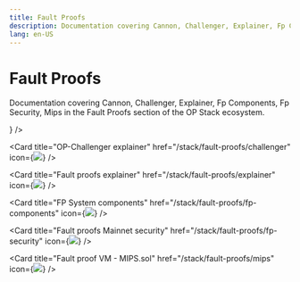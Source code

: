 ```yaml
---
title: Fault Proofs
description: Documentation covering Cannon, Challenger, Explainer, Fp Components, Fp Security, Mips in the Fault Proofs section of the OP Stack ecosystem.
lang: en-US
---
```



# Fault Proofs

Documentation covering Cannon, Challenger, Explainer, Fp Components, Fp Security, Mips in the Fault Proofs section of the OP Stack ecosystem.

<Cards>
  <Card title="Fault proof VM - Cannon" href="/stack/fault-proofs/cannon" icon={<img src="/img/icons/shapes.svg" />} />

  <Card title="OP-Challenger explainer" href="/stack/fault-proofs/challenger" icon={<img src="/img/icons/shapes.svg" />} />

  <Card title="Fault proofs explainer" href="/stack/fault-proofs/explainer" icon={<img src="/img/icons/shapes.svg" />} />

  <Card title="FP System components" href="/stack/fault-proofs/fp-components" icon={<img src="/img/icons/shapes.svg" />} />

  <Card title="Fault proofs Mainnet security" href="/stack/fault-proofs/fp-security" icon={<img src="/img/icons/shapes.svg" />} />

  <Card title="Fault proof VM - MIPS.sol" href="/stack/fault-proofs/mips" icon={<img src="/img/icons/shapes.svg" />} />
</Cards>
